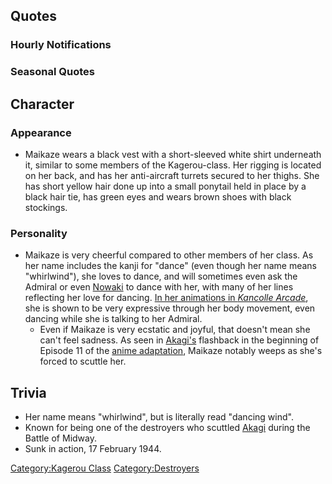 {{ShipPageHeader}}

==Quotes==
{{ShipQuotes
|Introduction = こんにちはー！陽炎型駆逐艦舞風ですー。暗い雰囲気は苦手です！
|Introduction/En = Hello~! Kagerou-class destroyer, Maikaze! I'm not good in gloomy atmospheres!
|Introduction/Note = 舞風 = Maikaze = 'dancing wind'.  She references dancing all the time

|Library = 陽炎型駆逐艦の舞風よ。ミッドウェーから南方作戦まで、戦場で舞い続けたの。<br>同じ陽炎型の野分とは仲良しよ。<br>あのトラック島が襲撃された時も近くにいてくれたわ。
|Library/En = Kagerou-class destroyer Maikaze! From Midway to the Southern Operations, I continued to dance across the battlefield.<br>I'm good friends with Nowaki, a fellow Kagerou-class.<br>When Truk Island was attacked, I almost made it.
|Library/Note = She escaped Truk lagoon during the initial carrier strikes on the morning of February 17 1944, putting considerable distance between herself and the island before succumbing to US surface forces in the afternoon.

|Secretary 1 = おはようございますー！って今何時？まぁいっかー！
|Secretary 1/En = Go~od morning! Wait, what time is it? Ah, I't doesn't m~atter!

|Secretary 2 = あれぇー？元気ないぞー？
|Secretary 2/En = O~h? Not feeling good?

|Secretary 3 = おぉ、提督ノリがいいねー　一緒に踊るぅ？
|Secretary 3/En = O~h, the Admiral's in high spirits? Why don't we have a dance~?

|Idle = ねぇ～、踊らないの提督ぅ～？
|Idle/En = Hey, won't you dance, Admiral?

|Secretary Married = 提督ー、私と一緒に踊ろうよー！
|Secretary Married/En = Admiral~ come and dance with me~!

|Wedding = 提督にだけ言うけど私…本当は、怖くて仕方ないの…だから、踊りで紛らわせているの…でもね、提督のそばに居れば、何だか大丈夫……ずっと近くに居ても、いいですか…？
|Wedding/En = This is something I can only say to you, Admiral... truthfully, I can't help being scared... so I distract myself by dancing... But, with the Admiral by my side, everything is alright... can I stay close to you some more...?

|Looking At Scores = 郵便でーす　なーんてねー
|Looking At Scores/En = Mail ca~ll. Just kidding~

|Joining A Fleet = ナイス判断！提督ぅ
|Joining A Fleet/En = Nice decision! Admiral~

|Equipment 1 = あたしってば、強くなりすぎぃ！
|Equipment 1/En = You know, I'm getting too strong!

|Equipment 2 = 改造した艦はでかいぞぉー！　　…なんてね
|Equipment 2/En = Remodeled ships are hu~ge!... just kidding.

|Equipment 3 = やるじゃない！
|Equipment 3/En = Isn't that great!

|Supply = また、踊れますね！
|Supply/En = I can dance some more now!

|Docking Minor = 踊った後はご飯がおいしいの～
|Docking Minor/En = Food is tastier after dancing!

|Docking Major = 踊りすぎた...全身マッサージよろしくね。
|Docking Major/En = I danced too much~... Thanks for the full-body massage~

|Docking Complete = 修復、終わりましたよー。
|Docking Complete/En = Repairing is finished.

|Construction = 建造、終わりましたぁー
|Construction/En = Ship construction, it's over~

|Returning From Sortie = 我が精鋭艦隊が母港に戻りましたぁー！
|Returning From Sortie/En = My elite fleet has come back to port~!

|Starting A Sortie = 舞風、いっきまーす
|Starting A Sortie/En = Maikaze, heading o~ut!

|Battle Start = さぁ、華麗に踊りましょう！
|Battle Start/En = Okay! Let's have a magnificent dance!

|Attack = それっ、ワン・ツー
|Attack/En = Alright, ~one ~two!

|Night Battle = そこで大きくジャンプ＆ターン！
|Night Battle/En = Right there, a big jump and turn!

|Night Attack = 華麗に舞うわよー！
|Night Attack/En = Such a wonderful dance~!

|MVP = 提督！…次もまた、舞風と一緒に踊ってくれますか？
|MVP/En = Admiral!... will you dance with me the next time too?

|Minor Damage 1 = あっ！　足を挫いた…
|Minor Damage 1/En = Aaah! I sprained my foot...
|Minor Damage 1/Note = Dance injury

|Minor Damage 2 = やだ…これじゃうまく踊れない。
|Minor Damage 2/En = No... I can't dance well now...

|Major Damage = これじゃ...踊ったら見えちゃうじゃない。
|Major Damage/En = This... If I dance, you'll see it!

|Sunk = 野分・・・どこ？助けてよぅ。嫌ぁ・・・沈むのだけは嫌ぁ！
|Sunk/En = Where's... Nowaki?  Help me~.  I hate it... I hate sinking!
}}

===Hourly Notifications===
{{Shiphourly
| 00JP = 午前0時、日付が変わりましたー！
| 00EN = Midnight! The date has changed~!
| 00Note = 
| 01JP = 午前1時を、舞風がお知らせしますねー
| 01EN = It's the 1 o'clock Maikaze announcement~
| 01Note = 
| 02JP = 午前2時かー。そろそろ寝ないと、ねぇ？
| 02EN = 2 A.M, huh~. About time to sleep, yeah?
| 02Note = 
| 03JP = 午前3時です。お肌に悪いかも、ってー
| 03EN = It's 3 A.M.  Your skin's going to get bad, probably~
| 03Note = 
| 04JP = 午前4時、提督ー、そろそろほんと、朝になっちゃうからー
| 04EN = 4 A.M, Admiral~ It's almost really morning, you know~
| 04Note = 
| 05JP = 夜明けです。午前5時になりましたー
| 05EN = Daybreak. It is now 5 A.M.
| 05Note = 
| 06JP = 朝です！午前6時です！提督、朝ご飯の用意しますね
| 06EN = It's Morning! It's 6 A.M.! Admiral, let's prepare breakfast, okay?
| 06Note = 
| 07JP = 舞風が、午前7時をお知らせします！
| 07EN = Maikaze's 7 A.M. announcement!
| 07Note = 
| 08JP = 午前8時になりましたー！今日も一日、頑張りましょうー！
| 08EN = It's now 8 A.M! Let's do our best today too!
| 08Note = 
| 09JP = 午前9時です。舞風は、そろそろ踊りたいなぁ
| 09EN = 9 o'clock.  Maikaze wants to dance soo~n.
| 09Note = 
| 10JP = 午前10時です。いい風ねー
| 10EN = It's 10 A.M.  It's a nice wind, yes?
| 10Note = 
| 11JP = 午前11時です！そろそろ、小腹がすいてきたー、かもー……
| 11EN = It's 11 A.M! I've been getting hungry~ maybe~....
| 11Note = 
| 12JP = 午後0時をお知らせします。ランチ、何にする？
| 12EN = 12 o'clock announcement.  Lunch, what do you want?
| 12Note = 
| 13JP = 午後1時です。食べたら動かないと、ほら、ワン・ツー！
| 13EN = It's 1 P.M.  You have to move after eating, come on, a-one-two!
| 13Note = 
| 14JP = 午後2時！頑張って行きましょー！
| 14EN = 2 P.M!  Let's go strong!
| 14Note = 
| 15JP = ポーン。舞風が、午後3時をお知らせします。
| 15EN = Bing! Maikaze's 3 P.M. Announcement.
| 15Note = 
| 16JP = 午後4時です。そろそろ夕方ですねー
| 16EN = It's 4 P.M.  Just about evening, right?
| 16Note = 
| 17JP = 午後5時になりました。そろそろ日没です
| 17EN = It's now 5 P.M.  Almost sunset.
| 17Note = 
| 18JP = 午後6時です！晩ご飯は何にしよっかー？舞風は、カツレツとかがいいなぁー！
| 18EN = It's 6 P.M!  What should be do for dinner?  I think that something like cutlet would be great~!
| 18Note = 
| 19JP = 午後7時です！提督、ご飯タイムですよ！仕事も艦これも、ちょっとお休み！
| 19EN = It's  7 P.M!  Admiral, it's Dinner time! Work, Kancolle, take a break!
| 19Note = 
| 20JP = 午後8時をお知らせしますね！はぁ～……
| 20EN = 8 P.M. announcement! *sigh*...
| 20Note = 
| 21JP = 舞風が、午後9時をお知らせします。そろそろ、夜戦の時間ね！
| 21EN = Maikaze's 9 P.M. announcement. It's almost night battle time!
| 21Note = 
| 22JP = 午後10時です！夜のダンスタイムですね。夜戦に行きます？
| 22EN = 10 P.M!  Night-dancing time.  Going to a night battle?
| 22Note = 
| 23JP = 午後11時になりましたぁー。提督、そろそろ休まなくて大丈夫ー？
| 23EN = It's now 11 P.M.~. Admiral, it's okay to take a break soon, yeah?
| 23Note = 
}}

===Seasonal Quotes===
{{Shipquoteseasonal
|WhiteDay2015 = あ、これ、舞風にくれるの？提督、ありがと！嬉しいな～、踊ろう、踊ろうよ！
|WhiteDay2015_EN = Ah, you are giving this to Maikaze? Thank you Admiral! I'm very happy~ Come on, let's dance!	
|WhiteDay2015_Clip = {{Audio|file=Maikaze_WhiteDay.ogg}}
|WhiteDay2015_Note = Also appeared on [[Seasonal/White Day 2016|White Day 2016]]

|SecondAnniversary2015 = 提督、今日は素敵な大切な日じゃない。舞風と踊ろうよ、ねー　それ、ワン、ツー 
|SecondAnniversary2015_EN = Admiral, today is a nice, an important day. Let's dance with Maikaze, now, One, Two
|SecondAnniversary2015_Clip = {{Audio|file=Maikaze_Second_Anniversary.ogg}}
|SecondAnniversary2015_Note =

|EarlySummer2015 = もうすぐ夏ですね、提督。夏はどんなステップで踊る？ふーん、どうしよっか。ねえ、提督？
|EarlySummer2015_EN = It's going to be summer soon, huh, Admiral? What dance should I dance for summer? Hmm, what should I do... Admiral, what do you think?
|EarlySummer2015_Clip = {{Audio|file=Maikaze_Early_Summer_2015.ogg}}
|EarlySummer2015_Note = 

|MidSummer2015 = 夏が来ました～。それ、ワン、ツー！あ、香取！また一緒に踊る？
|MidSummer2015_EN = Summer has arrived~. Alright, one, two-! Ah, Katori! Shall we dance together again?
|MidSummer2015_Clip = {{Audio|file=Maikaze_Mid-Summer_2015_Secretary_1.ogg}}
|MidSummer2015_Note =

|Fall2015 = のわっちのわっち！秋だねぇ～！秋はお芋も美味しいよね。あ、太らないようにしないとね！
|Fall2015_EN = Nowacchi, Nowacchi, autumn's here~. Which means delicious sweet potatoes. Ah, but you gotta watch your weight!
|Fall2015_Clip = {{Audio|file=Maikaze_Autumn_2015.ogg}}
|Fall2015_Note = 

|Christmas2015 = 提督、クリスマスだよ、クリスマス。踊ろうよ！ね？ワン・ツー、ワン・ツー！あはは
|Christmas2015_EN = Admiral, it's Christmas, Christmas! Let's dance, shall we? One-two, one-two! Ahaha!
|Christmas2015_Clip = {{Audio|file=Maikaze_Christmas_2015.ogg}}
|Christmas2015_Note = 

|NewYear2016 = あけましておめでとうございます、提督。新年も、舞風と一緒に踊ろうよ！ね？
|NewYear2016_EN = Happy New Year, Admiral. This new year too, dance with Maikaze, okay?
|NewYear2016_Clip = {{Audio|file=Maikaze_New_Year_2016.ogg}}
|NewYear2016_Note = 

|Setsubun2016 = 節分かぁ…よぉし、舞風、鬼役やるね！ワンツー、ワンツー♪ふふっ、当ったらないよぉ♪
|Setsubun2016_EN = Setsubun, eh? Alright~ I shall be the demon! One-two one-two~♪ Heheh, you can't hit me~♪
|Setsubun2016_Clip = {{Audio|file=Maikaze_Setsubun_2016.ogg}}
|Setsubun2016_Note = 

|Valentine2016 = はい、提督！舞風のチョコ、食べるでしょ？はい、あげます。食べて食べてー！
|Valentine2016_EN = Here, admiral! You'll eat my chocolate, right? Here, I'm giving it to you. Eat it, eat it!
|Valentine2016_Clip = {{Audio|file=Maikaze_Valentine_2016.ogg}}
|Valentine2016_Note = 

|ThirdAnniversary2016 = 提督、今日は素敵な大切な日じゃない？舞風と踊ろうよ、ねー。それ、ワン、ツー。
|ThirdAnniversary2016_EN = Admiral, today is a nice, important day. Let's dance with Maikaze~ Now, one, two~
|ThirdAnniversary2016_Clip = {{Audio|file=Maikaze_Second_Anniversary.ogg}}
|ThirdAnniversary2016_Note = From [[Seasonal/Second_Anniversary]]

|RainySeason2016 = 雨の季節ですね。う… のわっち、こんな日は一緒に踊ろうよ？ えっ？狭いから駄目？おケチ！
|RainySeason2016_EN = It's the season of rain. Ugh... Nowacchi, want to dance on a day like this? Eh? No because it's too cramped? What a tightwad!
|RainySeason2016_Clip = {{Audio|file=Maikaze Rainy Season 2016.ogg}}
|RainySeason2016_Note = 
}}

==Character==

===Appearance===
*Maikaze wears a black vest with a short-sleeved white shirt underneath it, similar to some members of the Kagerou-class. Her rigging is located on her back, and has her anti-aircraft turrets secured to her thighs. She has short yellow hair done up into a small ponytail held in place by a black hair tie, has green eyes and wears brown shoes with black stockings.
===Personality===
*Maikaze is very cheerful compared to other members of her class. As her name includes the kanji for "dance" (even though her name means "whirlwind"), she loves to dance, and will sometimes even ask the Admiral or even [[Nowaki]] to dance with her, with many of her lines reflecting her love for dancing. [https://youtu.be/-aE1-lYwSvw?t=12s In her animations in ''Kancolle Arcade''], she is shown to be very expressive through her body movement, even dancing while she is talking to her Admiral.
**Even if Maikaze is very ecstatic and joyful, that doesn't mean she can't feel sadness. As seen in [[Akagi|Akagi's]] flashback in the beginning of Episode 11 of the [[anime|anime adaptation]], Maikaze notably weeps as she's forced to scuttle her. 

==Trivia==
*Her name means "whirlwind", but is literally read "dancing wind".
*Known for being one of the destroyers who scuttled [[Akagi]] during the Battle of Midway.
*Sunk in action, 17 February 1944.

{{ShipPageFooter}}
[[Category:Kagerou Class]]
[[Category:Destroyers]]
